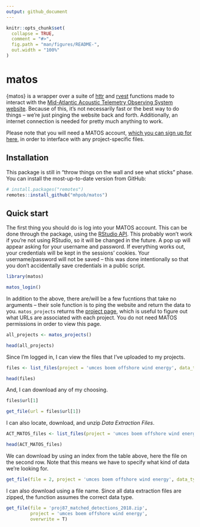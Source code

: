 ```yaml
---
output: github_document
---
```


<!-- README.md is generated from README.Rmd. Please edit this file -->
<!-- Very likely that you'll need to run rmarkdown::render('readme.rmd') rather than the knit button. -->

```r
knitr::opts_chunk$set(
  collapse = TRUE,
  comment = "#>",
  fig.path = "man/figures/README-",
  out.width = "100%"
)
```

# matos

<!-- badges: start -->
<!-- badges: end -->

{matos} is a wrapper over a suite of [httr](https://httr.r-lib.org/) and [rvest](https://rvest.tidyverse.org/) functions made to interact with the [Mid-Atlantic Acoustic Telemetry Observing System website](https://matos.asascience.com/). Because of this, it's not necessarily fast or the best way to do things -- we're just pinging the website back and forth. Additionally, an internet connection is needed for pretty much anything to work.

Please note that you will need a MATOS account, [which you can sign up for here](https://matos.asascience.com/account/signup), in order to interface with any project-specific files.

## Installation

This package is still in "throw things on the wall and see what sticks" phase. You can install the most-up-to-date version from GitHub:

```r
# install.packages("remotes")
remotes::install_github("mhpob/matos")
```
## Quick start

The first thing you should do is log into your MATOS account. This can be done through the package, using the [RStudio API](https://rstudio.github.io/rstudio-extensions/rstudioapi.html). This probably won't work if you're not using RStudio, so it will be changed in the future. A pop up will appear asking for your username and password. If everything works out, your credentials will be kept in the sessions' cookies. Your username/password will not be saved -- this was done intentionally so that you don't accidentally save credentials in a public script.

```r
library(matos)

matos_login()
```


In addition to the above, there are/will be a few fucntions that take no arguments -- their sole function is to ping the website and return the data to you. `matos_projects` returns the [project page](https://matos.asascience.com/project), which is useful to figure out what URLs are associated with each project. You do not need MATOS permissions in order to view this page.

```r
all_projects <- matos_projects()

head(all_projects)
```

Since I'm logged in, I can view the files that I've uploaded to my projects.

```r
files <- list_files(project = 'umces boem offshore wind energy', data_type = 'project')

head(files)
```

And, I can download any of my choosing.

```r
files$url[1]

get_file(url = files$url[1])
```

I can also locate, download, and unzip *Data Extraction Files*.

```r
ACT_MATOS_files <- list_files(project = 'umces boem offshore wind energy', data_type = 'extraction')

head(ACT_MATOS_files)
```
We can download by using an index from the table above, here the file on the second row. Note that this means we have to specify what kind of data we're looking for.
```r
get_file(file = 2, project = 'umces boem offshore wind energy', data_type = 'extraction')
```

I can also download using a file name. Since all data extraction files are zipped, the function assumes the correct data type.
```r
get_file(file = 'proj87_matched_detections_2018.zip',
         project = 'umces boem offshore wind energy',
         overwrite = T)
```

